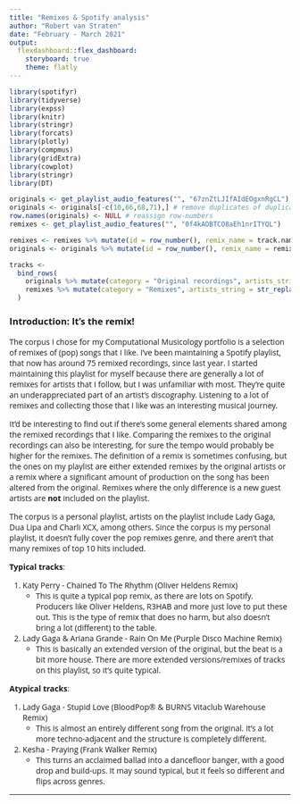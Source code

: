 ```yaml
---
title: "Remixes & Spotify analysis"
author: "Robert van Straten"
date: "February - March 2021"
output: 
  flexdashboard::flex_dashboard:
    storyboard: true
    theme: flatly
---
```


<style>

    .sbframe-commentary {
    width: 21vw;
    min-width: 350px;
}

.navbar-inverse {
  background-color: #87CEEB;
}

.storyboard-nav .sbframelist ul li.active {
background-image: url(wave.png);
background-color: #87CEEB;
}

.storyboard-nav .sbframelist ul li {
background-image: url(wave.png);
}

body {
font-family: "Open Sans","Helvetica Neue",Helvetica,Arial,sans-serif;
}

</style>

```r
library(spotifyr)
library(tidyverse)
library(expss)
library(knitr)
library(stringr)
library(forcats)
library(plotly)
library(compmus)
library(gridExtra)
library(cowplot)
library(stringr)
library(DT)
```


```r
originals <- get_playlist_audio_features("", "67znZtLJIfAIdEOgxnRgCL")
originals <- originals[-c(10,66,68,71),] # remove duplicates of duplicates due to some Spotify API quirk
row.names(originals) <- NULL # reassign row-numbers
remixes <- get_playlist_audio_features("", "0f4kAOBTCO8aEh1nrITYQL")

remixes <- remixes %>% mutate(id = row_number(), remix_name = track.name)
originals <- originals %>% mutate(id = row_number(), remix_name = remixes$remix_name)
```

```r
tracks <-
  bind_rows(
    originals %>% mutate(category = "Original recordings", artists_string = str_replace_all(sapply(track.artists, function(x) x[3]), '(c\\()*(["\\)])*', "")),
    remixes %>% mutate(category = "Remixes", artists_string = str_replace_all(sapply(track.artists, function(x) x[3]), '(c\\()*(["\\)])*', ""))
  )
```

### **Introduction**: It's the remix!

The corpus I chose for my Computational Musicology portfolio is a selection of remixes of (pop) songs that I like.
I've been maintaining a Spotify playlist, that now has around 75 remixed recordings, since last year. I started maintaining this playlist for myself because there are generally a lot of remixes for artists that I follow, but I was unfamiliar with most. They're quite an underappreciated part of an artist's discography. Listening to a lot of remixes and collecting those that I like was an interesting musical journey.

It'd be interesting to find out if there's some general elements shared among the remixed recordings that I like. Comparing the remixes to the original recordings can also be interesting, for sure the tempo would probably be higher for the remixes.
The definition of a remix is sometimes confusing, but the ones on my playlist are either extended remixes by the original artists or a remix where a significant amount of production on the song has been altered from the original. Remixes where the only difference is a new guest artists are **not** included on the playlist.

The corpus is a personal playlist, artists on the playlist include Lady Gaga, Dua Lipa and Charli XCX, among others.
Since the corpus is my personal playlist, it doesn't fully cover the pop remixes genre, and there aren't that many remixes of top 10 hits included.

**Typical tracks**:

1. Katy Perry - Chained To The Rhythm (Oliver Heldens Remix)
    * This is quite a typical pop remix, as there are lots on Spotify. Producers like Oliver Heldens, R3HAB and more just love to put these out. This is the type of remix that does no harm, but also doesn't bring a lot (different) to the table.
2. Lady Gaga & Ariana Grande - Rain On Me (Purple Disco Machine Remix)
    * This is basically an extended version of the original, but the beat is a bit more house. There are more extended versions/remixes of tracks on this playlist, so it's quite typical.

**Atypical tracks**:

1. Lady Gaga - Stupid Love (BloodPop® & BURNS Vitaclub Warehouse Remix)
    * This is almost an entirely different song from the original. It's a lot more techno-adjacent and the structure is completely different.
2. Kesha - Praying (Frank Walker Remix)
    * This turns an acclaimed ballad into a dancefloor banger, with a good drop and build-ups. It may sound typical, but it feels so different and flips across genres.

***    
    
```{=html}
<object data="https://open.spotify.com/embed/playlist/67znZtLJIfAIdEOgxnRgCL" width="100%" height="49%">
    <embed src="https://open.spotify.com/embed/playlist/67znZtLJIfAIdEOgxnRgCL" width="100%" height="49%"></embed>
</object>
<object data="https://open.spotify.com/embed/playlist/0f4kAOBTCO8aEh1nrITYQL" width="100%" height="49%">
    <embed src="https://open.spotify.com/embed/playlist/67znZtLJIfAIdEOgxnRgCL" width="100%" height="49%"></embed>
</object>
```
    
### A remix can change a lot of aspects of a song, an expected change is the **tempo**

```r
tracks %>%
  ggplot(aes(x= category, y = tempo)) +
  geom_violin(fill="skyblue") +
  geom_text(                  # Add outlier labels
    aes(
      y = tempo,
      label = label
    ),
    data = 
      tibble(
        label = c("Slow Down", "Need Ur Luv -\nJapanese Wallpaper\nRemix"),
        category = c("Original recordings", "Remixes"),
        tempo = c(203.579,215.997)
      ),
    colour = "black",         # Override colour.
    size = 3,                 # Override size.
    hjust = "left",           # Align left side of label with the point.
    vjust = "middle",         # Align middle of label with the point.
    nudge_x = 0.05,          # Nudge the label slightly right.
    nudge_y = -1            # Nudge the label slightly down.
  ) +
  scale_y_continuous(breaks=seq(80,220,by=20)) +
  labs(
    title = "Distribution of tempo in original and remixed recordings",
    y = "Tempo (BPM)",
    x = element_blank()
  ) +
  theme_minimal() + theme(plot.title = element_text(hjust = 0.5), legend.position = "none")
```

***
Tracks are remixed for a large amount of reasons, an important one being: making a song more suitable for the dancefloor. This means there is probably some change in tempo. 

In the violin plot, which shows the full tempo distribution for both categories, it can be seen that for original recordings, the tempo for most tracks lies between 100-140 bpm, with a peak around 120 bpm. The tempo distribution for their remixed counterparts is far more dense, with a peak just slightly above 120 bpm. Most house music, and thus, remixes that fall into that genre, is around 128 bpm nowadays, which can be significant factor in the overall tempo change.

Tempo alone doesn't define how club-ready a track is, two other important factors are *energy* and *danceability*.

### Other important factors regarding remixes: **danceability**, **energy**, and **loudness**

```r
energy <- tracks %>%
  ggplot(aes(x= category, y = danceability)) +
  geom_violin(aes(fill=category)) +
  scale_y_continuous(breaks=seq(0,1,by=0.20)) +
  labs(
   y = "Danceability",
   x = element_blank()
  ) +
  theme_minimal() +  theme(legend.position = "none", axis.text=element_text(size=7))

danceability <- tracks %>%
  ggplot(aes(x= category, y = energy)) +
  geom_violin(aes(fill=category)) +
  scale_y_continuous(breaks=seq(0,1,by=0.20)) +
  labs(
   y = "Energy",
   x = element_blank()
  ) +
  theme_minimal() +  theme(legend.position = "none", axis.text=element_text(size=7))

loudness <- tracks %>%
  ggplot(aes(x= category, y = loudness)) +
  geom_violin(aes(fill=category)) +
  labs(
   y = "Loudness (dB)",
   x = element_blank()
  ) +
  theme_minimal() + theme(legend.position = "none", axis.text=element_text(size=7))

grid.arrange(energy,danceability,loudness, top = "Distribution of danceability, energy and loudness", nrow=1)
```

***

WIP

### Big changes in **energy** point towards a remix being really different from the original

```r
absdiff <- function(x) abs(diff(c(x, 0)[1:2]))

energy_absdifference <- full_join(originals, tracks) %>%
   group_by(id) %>%
   summarise_at(c("energy"),~if(n() > 1) absdiff(.) else .)

energy_absdifference <- energy_absdifference %>%
  rename(energy_absdiff=energy)

energy_difference <- full_join(originals, tracks) %>%
   group_by(id) %>%
   summarise_at(c("energy"),~if(n() > 1) diff(.) else .)

energy_difference <- energy_difference %>%
  rename(energy_diff=energy)

duration_difference <- full_join(originals, tracks) %>%
   group_by(id) %>%
   summarise_at(c("track.duration_ms"),~if(n() > 1) diff(.)/1000 else .)

duration_difference <- duration_difference %>%
  rename(duration_diff = track.duration_ms)

tracks <- merge(tracks, energy_absdifference, by="id")
tracks <- merge(tracks, energy_difference, by="id")
tracks <- merge(tracks, duration_difference, by="id")
```

```r
most_different <- tracks %>% top_n(20, energy_absdiff) %>% mutate(remix_name = fct_reorder(remix_name,
                               energy_absdiff,
                               last)) # get 10 biggest differences (remix and original have same difference value)
ggplot(most_different) + 
geom_point(aes(x=energy,y=remix_name,size=tempo), alpha=0.3, color="deepskyblue") +
geom_path(aes(x=energy,y=remix_name), 
          arrow = arrow(length = unit(1.5, "mm"), type = "closed")) +
geom_text(aes(x = energy,
              y = remix_name,
              label = sprintf("%0.2f", round(energy, digits = 2)),
              vjust=1.5),size=3) +
labs(
  title = "Top 10 remixes with biggest change in energy from the original",
  y = "",
  x = "Energy",
  size = "Tempo (BPM)"
) +
  
theme_minimal() +
theme(plot.title = element_text(hjust = 0.5)) + 
scale_y_discrete(labels = function(x) str_wrap(str_replace_all(x, "foo" , " "),
                                                 width = 25)) +
coord_cartesian(xlim = c(0, 1))
```

***

Energy is an important factor, and listening to the remixes with a lot of change in the assigned energy value confirmed that. Seems that in most cases, remix with a (big) change in energy are actually very different songs.

### And what about the smallest differences in energy?

```r
least_different <- tracks %>% filter(category=="Remixes") %>% arrange(energy_absdiff)

datatable(least_different[,c("artists_string", "track.name","energy","energy_diff", "energy_absdiff", "duration_diff")], caption = "Remixes ordered by least change in energy, with duration change", colnames = c("Artist(s)", "Remix", "Energy", "Change in energy from original", "Absolute energy difference", "Change in duration (seconds)"), options = list(
  rowCallback = JS()
), callback = JS("table.order([5, 'asc']).draw();")) %>% formatRound(columns = c(3:5), digits =  3)
```

***

These remixes don't feel that different from the original. Half of the songs on this list are mostly remixed that are just extended versions of the original song, namely Circus, Flames, Better When You're Gone, Don't Start Now, and Toxic. It makes sense that an extended version of a song is not drastically different from the original. Also interesting is that Mura Masa has a track in both the top 10 biggest and top 10 smallest changes in energy.

### Emotional valance and arousal; do remixes shift the **mood** of a song?

```r

d <- highlight_key(tracks, ~id)

plot2 <- ggplot(d, aes(x=valence,y=energy,size=tempo,color=remix_name,label=track.name)) +
geom_point(alpha=0.7, aes(text=sprintf('Artist(s): %s<br>Track: %s<br>Valence: %s | Energy: %s<br>Tempo: %s BPM', artists_string, track.name, round(valence, 2), round(energy,2), round(tempo)))) +
geom_text(                  # Add outlier labels
    aes(
      x = valence,
      y = energy,
      label = label
    ),
    data = 
      tibble(
        label = c("Active", "Passive"),
        valence = c(0.5, 0.5),
        energy = c(0.99, 0.02)
      ),
    colour = "grey50",         # Override colour.
    size = 3,                 # Override size.
    hjust = "middle",           # Align left side of label with the point.
    vjust = "middle",         # Align middle of label with the point.
    nudge_x = 0,          # Nudge the label slightly right.
    nudge_y = 0            # Nudge the label slightly down.
)+
geom_text(                  # Add outlier labels
    aes(
      x = valence,
      y = energy,
      label = label
    ),
    data = 
      tibble(
        label = c("Nervous", "Sad", "Tired"),
        valence = c(0.01, 0.01, 0.01),
        energy = c(0.99, 0.5, 0.02)
      ),
    colour = "grey50",         # Override colour.
    size = 3,                 # Override size.
    hjust = "left",           # Align left side of label with the point.
    vjust = "middle",         # Align middle of label with the point.
    nudge_x = 0,          # Nudge the label slightly right.
    nudge_y = 0            # Nudge the label slightly down.
)+
geom_text(                  # Add outlier labels
    aes(
      x = valence,
      y = energy,
      label = label
    ),
    data = 
      tibble(
        label = c("Calm", "Happy", "Enthusiastic"),
        valence = c(0.99, 0.99, 0.99),
        energy = c(0.02, 0.5, 0.99)
      ),
    colour = "grey50",         # Override colour.
    size = 3,                 # Override size.
    hjust = "right",           # Align left side of label with the point.
    vjust = "middle",         # Align middle of label with the point.
    nudge_x = 0,          # Nudge the label slightly right.
    nudge_y = 0            # Nudge the label slightly down.
)+
facet_wrap(~category) +
scale_x_continuous(         # Fine-tune the x axis.
  limits = c(0, 1),
  breaks = c(0, 0.50, 1),   # Use grid-lines for quadrants only.
  minor_breaks = NULL       # Remove 'minor' grid-lines.
) +
scale_y_continuous(         # Fine-tune the y axis in the same way.
  limits = c(0, 1),
  breaks = c(0, 0.50, 1),
  minor_breaks = NULL
) +
labs(
  title = "Energy, valence and tempo per category",
  y = "Energy",
  x = "Valence",
  size = "Tempo (BPM)"
) +
theme_minimal() + theme(legend.position = "none", plot.title = element_text(hjust = 0.5))

ggplot2 <- ggplotly(plot2, tooltip = c("groups","text"))

ggplot2 <- ggplot2 %>% layout(dragmode='zoom')

partial_bundle(highlight( ggplot2, on = "plotly_hover", off = "plotly_doubleclick"))
```

***

This graphic shows the [Spotify API](https://developer.spotify.com/documentation/web-api/reference/#object-audiofeaturesobject)-determined energy and valence for all tracks in the corpus. Most original recordings in the corpus were already quite high in both energy, with almost all tracks being in the upper half.
Looking at Russell's circumplex model of affect, almost all tracks, whether remix or original, are in the upper quadrants.

There seems to be a slight shift to the upper-left, indicating the remixes, overall should be more nervous-feeling.

When hovering over a point in the graphic, the exact values and song title are shown. The track's counterpart in the other category gets highlighted as well, highlights can be made undone by double-clicking on any blank space in the graphic.

### The *need* for a **tempo**, even when it's not always accurate

```r
needurluv <- get_tidy_audio_analysis("1x96SvT97nQgfdgEkUiSv9")
```

```r
tempo1 <- needurluv %>%
  tempogram(window_size = 8, hop_size = 1, cyclic = FALSE) %>%
  ggplot(aes(x = time, y = bpm, fill = power)) +
  geom_raster() +
  scale_fill_viridis_c(guide = "none") +
  labs(x = "Time (s)", y = "Tempo (BPM)", title="Tempogram for Need Ur Luv - Japanese Wallpaper Remix") +
  scale_y_continuous(breaks=c(0,108,162,216,324,486),labels=c(0,108,162,216,324,486)) +
  theme_minimal() + theme(plot.title = element_text(hjust = 0.5))
```

```r
tempo2 <- needurluv %>%
  tempogram(window_size = 8, hop_size = 1, cyclic = TRUE) %>%
  ggplot(aes(x = time, y = bpm, fill = power)) +
  geom_raster() +
  scale_fill_viridis_c(guide = "none") +
  labs(x = "Time (s)", y = "Tempo (BPM)", title="Cycled tempogram") +
  scale_y_continuous(breaks=c(80,100,108,120,140,160),labels=c(80,100,108,120,140,160)) +
  theme_minimal() + theme(plot.title = element_text(hjust = 0.5))
```

```r
grid.arrange(tempo1, tempo2, ncol=1)
```

***

In 2014, British pop artist Charli XCX released her sophomore album, _SUCKER_. The song "Need Ur Luv" features on the record, and has a similar vibe to BØRNS' song "Electric Love", which came out just a month before. Australian indie pop artist Japanese Wallpaper made a remix of "Need Ur Luv", which got an official release in 2018. 

```r
html_tag_audio <- function(file, type = c("mpeg")) {
  type <- match.arg(type)
  htmltools::tags$audio(
    controls = NA,
    htmltools::tags$source(
      src = file,
      type = glue::glue("audio/{type}", type = type)
    )
  )
}

html_tag_audio("https://p.scdn.co/mp3-preview/e53854d85f8c28c18371ec7b83fb2629ffb40f4a?cid=eee6ebfdc46d47ca8a550d4ca3a6b107", type = "mpeg")

```

_A snippet of Charli XCX - Need Ur Luv (Japanese Wallpaper Remix)_

According to Spotify, the tempo of the remix is 216 beats per minute, which should make it quite a fast peace. As seen in the first tempogram, the different sections of the track lead to different strengths of _tempo octaves_, multiples of the tempo. The parts with stronger percussion are stronger at 108 beats per minute, but it seems like the chimes threw off Spotify's algorithm to pick to tempo for the whole piece. In the second tempogram, all tempi are cycled to be between the most common range of 80-160 beats per minute, resulting in a very clear line at around 108 beats per minute. It's not unfair to assume that the decision for the overall tempo of the piece also influences other metrics, like energy and danceability, which might be "inaccurate" for some pieces, even though only Spotify really knows how those are computed exactly.

### _Gonna be you, and me / It's gonna be everything_, **restructured** by Flume

```r

original <-
  get_tidy_audio_analysis("55jxzrIhEupVy1l6RDJaO5") %>% # Change URI.
  compmus_align(bars, segments) %>%                     # Change `bars`
  select(bars) %>%                                      #   in all three
  unnest(bars) %>%                                      #   of these lines.
  mutate(
    pitches =
      map(segments,
        compmus_summarise, pitches,
        method = "mean", norm = "manhattan"              # Change summary & norm.
      )
  ) %>%
  mutate(
    timbre =
      map(segments,
        compmus_summarise, timbre,
        method = "mean"              # Change summary & norm.
      )
  )

remix <-
  get_tidy_audio_analysis("3W2ZcrRsInZbjWylOi6KhZ") %>% # Change URI.
  compmus_align(bars, segments) %>%                     # Change `bars`
  select(bars) %>%                                      #   in all three
  unnest(bars) %>%                                      #   of these lines.
  mutate(
    pitches =
      map(segments,
        compmus_summarise, pitches,
        method = "rms", norm = "euclidean"              # Change summary & norm.
      )
  ) %>%
  mutate(
    timbre =
      map(segments,
        compmus_summarise, timbre,
        method = "rms", norm = "euclidean"              # Change summary & norm.
      )
  )
```


```r
op <- original %>%
  compmus_self_similarity(pitches, "manhattan") %>% 
  ggplot(
    aes(
      x = xstart + xduration / 2,
      width = xduration,
      y = ystart + yduration / 2,
      height = yduration,
      fill = d
    )
  ) +
  geom_tile() +
  coord_fixed() +
  scale_x_continuous(breaks = seq(0, 266.424, by = 60)) +
  scale_y_continuous(breaks = seq(0, 266.424, by = 60)) +
  scale_fill_viridis_c(guide = "none") +
  theme_minimal() +
  labs(x = "", y = "")
  
ot <- original %>%
  compmus_self_similarity(timbre, "euclidean") %>% 
  ggplot(
    aes(
      x = xstart + xduration / 2,
      width = xduration,
      y = ystart + yduration / 2,
      height = yduration,
      fill = d
    )
  ) +
  geom_tile() +
  coord_fixed() +
  scale_x_continuous(breaks = seq(0, 266.424, by = 60)) +
  scale_y_continuous(breaks = seq(0, 266.424, by = 60)) +
  scale_fill_viridis_c(guide = "none") +
  theme_minimal() +
  labs(x = "", y = "")


rp <- remix %>%
  compmus_self_similarity(pitches, "cosine") %>% 
  ggplot(
    aes(
      x = xstart + xduration / 2,
      width = xduration,
      y = ystart + yduration / 2,
      height = yduration,
      fill = d
    )
  ) +
  geom_tile() +
  coord_fixed() +
  scale_x_continuous(breaks = seq(0, 282.581, by = 60)) +
  scale_y_continuous(breaks = seq(0, 282.812, by = 60)) +
  scale_fill_viridis_c(guide = "none") +
  theme_minimal() +
  labs(x = "", y = "")

rt <- remix %>%
  compmus_self_similarity(timbre, "cosine") %>% 
  ggplot(
    aes(
      x = xstart + xduration / 2,
      width = xduration,
      y = ystart + yduration / 2,
      height = yduration,
      fill = d
    )
  ) +
  geom_tile() +
  coord_fixed() +
  scale_x_continuous(breaks = seq(0, 282.812, by = 60)) +
  scale_y_continuous(breaks = seq(0, 282.812, by = 60)) +
  scale_fill_viridis_c(guide = "none") +
  theme_minimal() +
  labs(x = "", y = "")
```

```r
grid.arrange (arrangeGrob(op, top=grid::textGrob("Original", hjust = 0.15), left="Chroma"),arrangeGrob(rp,top=grid::textGrob("Flume Remix", hjust = 0.21)),arrangeGrob(ot, left="Timbre"),rt,ncol=2, nrow=2, widths = c(2.2,2) ,heights = c(2.2,2), top=grid::textGrob("Self-similarity matrices, segmented by bars, with axes in seconds", hjust= 0.42))

```

***
Flume's remix of Disclosure's "You & Me" (featuring Eliza Doolittle) had the biggest change in energy in the corpus compared to its original recording. It's also way more popular than the original. As of writing, the remix has 392 million Spotify streams, while the original has 19 million.

In the original recording, both self-similarity matrices show horizontal and vertical lines for novelty just before the chorus, where the song strips some elements. The timbre-based matrix shows a lot of blocks, which is a coherent part of the song. The chroma (pitch classes)-based matrix most clearly shows the different parts of the song. Besides the novelty lines, the part just before the line and after the line is parallel to its repetition later in the song. The difference between the first chorus and the second verse is visible as well, because it stands out as a block.

The Flume remix is not only different in energy, there's a completely different structure as well. The verses are completely gone, and only a part of the chorus (and the part just before) is used, a newcomer is the two *drop*s the song now has. The chroma-based matrix shows a lot of parallel lines, which means there's a big similarity in a later part in the song. But mostly, this matrix shows there's similarity between the drop (the large dark blue squares) and non-drop parts. The timbre-based matrix more clearly shows the (mostly just musical) parts after the drops, and the verses before the the drop are somewhat visible, due to the actual drop parts being darker.

### Dance, dance, dance: do remixes have a different **timbre**?

```r
originals_an <-
  originals %>% 
  mutate(category = "Original recordings") %>%
  add_audio_analysis()
remixes_an <-
  remixes %>%
  mutate(category = "Remixes") %>%
  add_audio_analysis()
tracks_an <-
  originals_an %>%
  bind_rows(remixes_an)
```

```r
tracks_an %>%
  mutate(
    timbre =
      map(
        segments,
        compmus_summarise,
        timbre,
        method = "mean"
      )
  ) %>%
  select(category, timbre) %>%
  compmus_gather_timbre() %>%
  ggplot(aes(x = basis, y = value, fill = category)) +
  geom_boxplot() +
  labs(title = "Distribution of mean timbre coëfficient values for each song", x = "Spotify Timbre Coefficients", y = "", fill = "Category") +
  theme_minimal() + theme(plot.title = element_text(hjust = 0.5))
```

***

The Spotify low-level track analysis for each track holds information for each segment (a very small part, mostly less than 1 second, depending on the track), including chroma and timbre. Every segment has a chroma vector, which shows the fraction of 'energy' for the segment in each pitch class. From all segments, a mean for each song can be calculated. As seen here, when those means are visualized with a violin plot, the distribution of pitch class energy isn't all that different between the original recordings and remixes. Both have outliers in almost every pitch class, but a clear difference or trend isn't apparent.

### Can a song easily be **classified** as a remix based on Spotify's features?

![](conf.png) 

***

test

### Conclusion